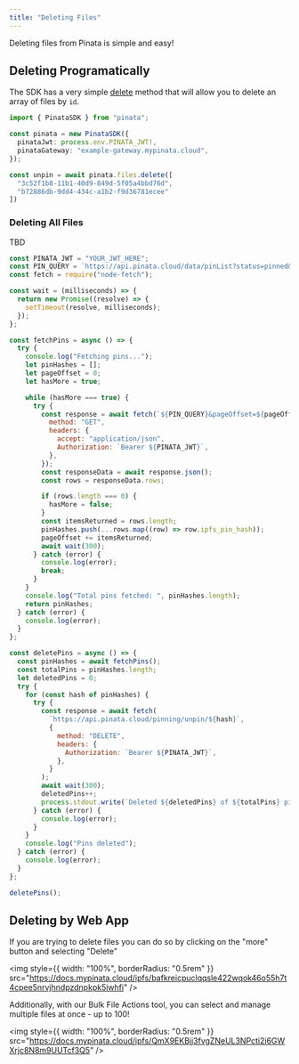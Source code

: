 ```yaml
---
title: "Deleting Files"
---
```


Deleting files from Pinata is simple and easy!

## Deleting Programatically

The SDK has a very simple [delete](/sdk/files/delete) method that will allow you to delete an array of files by `id`.

```typescript
import { PinataSDK } from "pinata";

const pinata = new PinataSDK({
  pinataJwt: process.env.PINATA_JWT!,
  pinataGateway: "example-gateway.mypinata.cloud",
});

const unpin = await pinata.files.delete([
  "3c52f1b8-11b1-40d9-849d-5f05a4bbd76d",
  "b72886db-9dd4-434c-a1b2-f9d36781ecee"
])
```

### Deleting All Files

TBD

```javascript Unpin All Files
const PINATA_JWT = "YOUR_JWT_HERE";
const PIN_QUERY = `https://api.pinata.cloud/data/pinList?status=pinned&pageLimit=1000&includeCount=false`;
const fetch = require("node-fetch");

const wait = (milliseconds) => {
  return new Promise((resolve) => {
    setTimeout(resolve, milliseconds);
  });
};

const fetchPins = async () => {
  try {
    console.log("Fetching pins...");
    let pinHashes = [];
    let pageOffset = 0;
    let hasMore = true;

    while (hasMore === true) {
      try {
        const response = await fetch(`${PIN_QUERY}&pageOffset=${pageOffset}`, {
          method: "GET",
          headers: {
            accept: "application/json",
            Authorization: `Bearer ${PINATA_JWT}`,
          },
        });
        const responseData = await response.json();
        const rows = responseData.rows;

        if (rows.length === 0) {
          hasMore = false;
        }
        const itemsReturned = rows.length;
        pinHashes.push(...rows.map((row) => row.ipfs_pin_hash));
        pageOffset += itemsReturned;
        await wait(300);
      } catch (error) {
        console.log(error);
        break;
      }
    }
    console.log("Total pins fetched: ", pinHashes.length);
    return pinHashes;
  } catch (error) {
    console.log(error);
  }
};

const deletePins = async () => {
  const pinHashes = await fetchPins();
  const totalPins = pinHashes.length;
  let deletedPins = 0;
  try {
    for (const hash of pinHashes) {
      try {
        const response = await fetch(
          `https://api.pinata.cloud/pinning/unpin/${hash}`,
          {
            method: "DELETE",
            headers: {
              Authorization: `Bearer ${PINATA_JWT}`,
            },
          }
        );
        await wait(300);
        deletedPins++;
        process.stdout.write(`Deleted ${deletedPins} of ${totalPins} pins\r`);
      } catch (error) {
        console.log(error);
      }
    }
    console.log("Pins deleted");
  } catch (error) {
    console.log(error);
  }
};

deletePins();
```

## Deleting by Web App

If you are trying to delete files you can do so by clicking on the "more" button and selecting "Delete"

<img
  style={{ width: "100%", borderRadius: "0.5rem" }}
  src="https://docs.mypinata.cloud/ipfs/bafkreicpuclqqsle422wqok46o55h7t4cpee5nrvjhndpzdnpkpk5iwhfi"
/>

Additionally, with our Bulk File Actions tool, you can select and manage multiple files at once - up to 100!

<img
  style={{ width: "100%", borderRadius: "0.5rem" }}
  src="https://docs.mypinata.cloud/ipfs/QmX9EKBjj3fvgZNeUL3NPcti2i6GWXrjc8N8m9UUTcf3Q5"
/>
